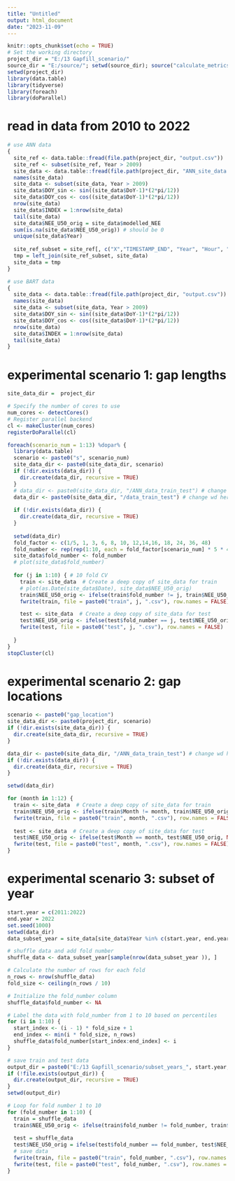 ```yaml
---
title: "Untitled"
output: html_document
date: "2023-11-09"
---
```


```r
knitr::opts_chunk$set(echo = TRUE)
# Set the working directory
project_dir = "E:/13 Gapfill_scenario/"
source_dir = "E:/source/"; setwd(source_dir); source("calculate_metrics.R")
setwd(project_dir)
library(data.table)
library(tidyverse)
library(foreach)
library(doParallel)
```
# read in data from 2010 to 2022
```r
# use ANN data
{
  site_ref <- data.table::fread(file.path(project_dir, "output.csv"))
  site_ref <- subset(site_ref, Year > 2009)
  site_data <- data.table::fread(file.path(project_dir, "ANN_site_data.csv"))
  names(site_data)
  site_data <- subset(site_data, Year > 2009)
  site_data$DOY_sin <- sin((site_data$DoY-1)*(2*pi/12))
  site_data$DOY_cos <- cos((site_data$DoY-1)*(2*pi/12))
  nrow(site_data)
  site_data$INDEX = 1:nrow(site_data)
  tail(site_data)
  site_data$NEE_U50_orig = site_data$modelled_NEE
  sum(is.na(site_data$NEE_U50_orig)) # should be 0
  unique(site_data$Year)
  
  site_ref_subset = site_ref[, c("X","TIMESTAMP_END", "Year", "Hour", "Date", "Min", "Month", "DoY", "Time")]
  tmp = left_join(site_ref_subset, site_data)
  site_data = tmp
}

# use BART data
{
  site_data <- data.table::fread(file.path(project_dir, "output.csv"))
  names(site_data)
  site_data <- subset(site_data, Year > 2009)
  site_data$DOY_sin <- sin((site_data$DoY-1)*(2*pi/12))
  site_data$DOY_cos <- cos((site_data$DoY-1)*(2*pi/12))
  nrow(site_data)
  site_data$INDEX = 1:nrow(site_data)
  tail(site_data)
}
```
# experimental scenario 1: gap lengths
```r
site_data_dir =  project_dir

# Specify the number of cores to use
num_cores <- detectCores()
# Register parallel backend
cl <- makeCluster(num_cores)
registerDoParallel(cl)

foreach(scenario_num = 1:13) %dopar% {
  library(data.table)
  scenario <- paste0("s", scenario_num)
  site_data_dir <- paste0(site_data_dir, scenario)
  if (!dir.exists(data_dir)) {
    dir.create(data_dir, recursive = TRUE)
  }
  # data_dir <- paste0(site_data_dir, "/ANN_data_train_test") # change wd here
  data_dir <- paste0(site_data_dir, "/data_train_test") # change wd here
  
  if (!dir.exists(data_dir)) {
    dir.create(data_dir, recursive = TRUE)
  }
  
  setwd(data_dir)
  fold_factor <- c(1/5, 1, 3, 6, 8, 10, 12,14,16, 18, 24, 36, 48)
  fold_number <- rep(rep(1:10, each = fold_factor[scenario_num] * 5 * 48), length.out = nrow(site_data))
  site_data$fold_number <- fold_number
  # plot(site_data$fold_number)
  
  for (j in 1:10) { # 10 fold CV
    train <- site_data  # Create a deep copy of site_data for train
    # plot(as.Date(site_data$Date), site_data$NEE_U50_orig)
    train$NEE_U50_orig <- ifelse(train$fold_number != j, train$NEE_U50_orig, NA)
    fwrite(train, file = paste0("train", j, ".csv"), row.names = FALSE)

    test <- site_data  # Create a deep copy of site_data for test
    test$NEE_U50_orig <- ifelse(test$fold_number == j, test$NEE_U50_orig, NA)
    fwrite(test, file = paste0("test", j, ".csv"), row.names = FALSE)
 
  }
}
stopCluster(cl)
```

# experimental scenario 2: gap locations
```r
scenario <- paste0("gap_location")
site_data_dir <- paste0(project_dir, scenario)
if (!dir.exists(site_data_dir)) {
  dir.create(site_data_dir, recursive = TRUE)
}

data_dir <- paste0(site_data_dir, "/ANN_data_train_test") # change wd here
if (!dir.exists(data_dir)) {
  dir.create(data_dir, recursive = TRUE)
}

setwd(data_dir)

for (month in 1:12) {
  train <- site_data  # Create a deep copy of site_data for train
  train$NEE_U50_orig <- ifelse(train$Month != month, train$NEE_U50_orig, NA)
  fwrite(train, file = paste0("train", month, ".csv"), row.names = FALSE)
  
  test <- site_data  # Create a deep copy of site_data for test
  test$NEE_U50_orig <- ifelse(test$Month == month, test$NEE_U50_orig, NA)
  fwrite(test, file = paste0("test", month, ".csv"), row.names = FALSE)
}
```

# experimental scenario 3: subset of year
```r
start.year = c(2011:2022)
end.year = 2022
set.seed(1000)
setwd(data_dir)
data_subset_year = site_data[site_data$Year %in% c(start.year, end.year), ]

# shuffle data and add fold number
shuffle_data <- data_subset_year[sample(nrow(data_subset_year )), ]

# Calculate the number of rows for each fold
n_rows <- nrow(shuffle_data)
fold_size <- ceiling(n_rows / 10)

# Initialize the fold_number column
shuffle_data$fold_number <- NA

# Label the data with fold_number from 1 to 10 based on percentiles
for (i in 1:10) {
  start_index <- (i - 1) * fold_size + 1
  end_index <- min(i * fold_size, n_rows)
  shuffle_data$fold_number[start_index:end_index] <- i
}

# save train and test data
output_dir = paste0("E:/13 Gapfill_scenario/subset_years_", start.year, "-", end.year)
if (!file.exists(output_dir)) {
  dir.create(output_dir, recursive = TRUE)
}
setwd(output_dir)

# Loop for fold number 1 to 10
for (fold_number in 1:10) {
  train = shuffle_data
  train$NEE_U50_orig <- ifelse(train$fold_number != fold_number, train$NEE_U50_orig, NA)
  
  test = shuffle_data
  test$NEE_U50_orig = ifelse(test$fold_number == fold_number, test$NEE_U50_orig, NA)
  # save data
  fwrite(train, file = paste0("train", fold_number, ".csv"), row.names = FALSE)
  fwrite(test, file = paste0("test", fold_number, ".csv"), row.names = FALSE)
}
```

